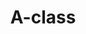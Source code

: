 ---
slug: a-class
link: /projects/a-class/
category: 'projects'
title: A-class
publicData: Sep 11th 2020
pagesCount: 1
pages: 
        - page:
            - image: ../../assets/images/projects/project-0-openfactoring/1.jpg
            - title: Title
sortIdx: 230
---